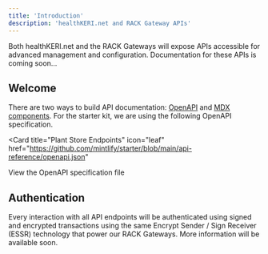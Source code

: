 ```yaml
---
title: 'Introduction'
description: 'healthKERI.net and RACK Gateway APIs'
---
```


<Note>
  Both healthKERI.net and the <Tooltip tip="Routing, Authentication and Confidentiality with KERI">RACK</Tooltip> Gateways will expose APIs accessible for advanced management and configuration.  Documentation for these APIs is coming soon...
</Note>

## Welcome

There are two ways to build API documentation: [OpenAPI](https://mintlify.com/docs/api-playground/openapi/setup) and [MDX components](https://mintlify.com/docs/api-playground/mdx/configuration). For the starter kit, we are using the following OpenAPI specification.

<Card
  title="Plant Store Endpoints"
  icon="leaf"
  href="https://github.com/mintlify/starter/blob/main/api-reference/openapi.json"
>
  View the OpenAPI specification file
</Card>

## Authentication

Every interaction with all API endpoints will be authenticated using signed and encrypted transactions using the same
Encrypt Sender / Sign Receiver (ESSR) technology that power our <Tooltip tip="Routing, Authentication and Confidentiality with KERI">RACK</Tooltip> Gateways.  More information will be available soon.

